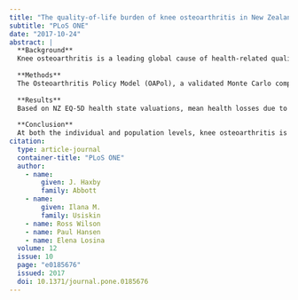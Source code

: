 ```yaml
---
title: "The quality-of-life burden of knee osteoarthritis in New Zealand adults: A model-based evaluation"
subtitle: "PLoS ONE"
date: "2017-10-24"
abstract: |
  **Background**
  Knee osteoarthritis is a leading global cause of health-related quality of life loss. The aim of this project was to quantify health losses arising from knee osteoarthritis in New Zealand (NZ) in terms of quality-adjusted life years (QALYs) lost.
  
  **Methods**
  The Osteoarthritis Policy Model (OAPol), a validated Monte Carlo computer simulation model, was used to estimate QALYs lost due to knee osteoarthritis in the NZ adult population aged 40–84 over their lifetimes from the base year of 2006 until death. Data were from the NZ Health Survey, NZ Burden of Diseases, NZ Census, and relevant literature. QALYs were derived from NZ EQ-5D value set 2. Sensitivity to health state valuation, disease and pain prevalence were assessed in secondary analyses.
  
  **Results**
  Based on NZ EQ-5D health state valuations, mean health losses due to knee osteoarthritis over people’s lifetimes in NZ are 3.44 QALYs per person, corresponding to 467,240 QALYs across the adult population. Average estimated per person QALY losses are higher for non-Māori females (3.55) than Māori females (3.38), and higher for non-Māori males (3.34) than Māori males (2.60). The proportion of QALYs lost out of the total quality-adjusted life expectancy for those without knee osteoarthritis is similar across all subgroups, ranging from 20 to 23 percent.
  
  **Conclusion**
  At both the individual and population levels, knee osteoarthritis is responsible for large lifetime QALY losses. QALY losses are higher for females than males due to greater prevalence of knee osteoarthritis and higher life expectancy, and lower for Māori than non-Māori due to lower life expectancy. Large health gains are potentially realisable from public health and policy measures aimed at decreasing incidence, progression, pain, and disability of osteoarthritis.
citation: 
  type: article-journal
  container-title: "PLoS ONE"
  author:
    - name:
        given: J. Haxby
        family: Abbott
    - name:
        given: Ilana M.
        family: Usiskin
    - name: Ross Wilson
    - name: Paul Hansen
    - name: Elena Losina
  volume: 12
  issue: 10
  page: "e0185676"
  issued: 2017
  doi: 10.1371/journal.pone.0185676
---
```

